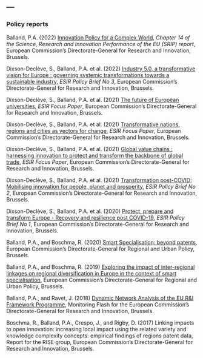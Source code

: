 ---
---  

<link rel="stylesheet" href="styles.css" type="text/css">

### Policy reports      

Balland, P.A. (2022) [Innovation Policy for a Complex World](https://research-and-innovation.ec.europa.eu/system/files/2022-07/ec_rtd_srip-2022-report-chapter-14.pdf), *Chapter 14 of the Science, Research and Innovation Performance of the EU (SRIP) report*, European Commission's Directorate-General for Research and Innovation, Brussels.    

Dixson-Declève, S., Balland, P.A. et al. (2022) [Industry 5.0, a transformative vision for Europe : governing systemic transformations towards a sustainable industry](https://data.europa.eu/doi/10.2777/17322), *ESIR Policy Brief No 3*, European Commission's Directorate-General for Research and Innovation, Brussels.    

Dixson-Declève, S., Balland, P.A. et al. (2021) [The future of European universities](https://ec.europa.eu/info/publications/transformation-post-covid-future-european-universities_en), *ESIR Focus Paper*, European Commission's Directorate-General for Research and Innovation, Brussels.    

Dixson-Declève, S., Balland, P.A. et al. (2021) [Transformative nations, regions and cities as vectors for change](https://ec.europa.eu/info/publications/transformation-post-covid-transformative-nations-regions-and-cities-vectors-change_mt), *ESIR Focus Paper*, European Commission's Directorate-General for Research and Innovation, Brussels.    

Dixson-Declève, S., Balland, P.A. et al. (2021) [Global value chains : harnessing innovation to protect and transform the backbone of global trade](https://op.europa.eu/en/publication-detail/-/publication/c3bd86d6-c995-11eb-84ce-01aa75ed71a1/language-en/format-PDF/source-213423369), *ESIR Focus Paper*, European Commission's Directorate-General for Research and Innovation, Brussels.    

Dixson-Declève, S., Balland, P.A. et al. (2021) [Transformation post-COVID: Mobilising innovation for people, planet and prosperity](https://ec.europa.eu/info/publications/transformation-post-covid_en), *ESIR Policy Brief No 2*, European Commission's Directorate-General for Research and Innovation, Brussels.     

Dixson-Declève, S., Balland, P.A. et al. (2020) [Protect, prepare and transform Europe - Recovery and resilience post COVID-19](https://ec.europa.eu/info/publications/protect-prepare-and-transform-europe-recovery-and-resilience-post-covid-19_en), *ESIR Policy Brief No 1*, European Commission's Directorate-General for Research and Innovation, Brussels.    

Balland, P.A., and Boschma, R. (2020) [Smart Specialisation: beyond patents](https://ec.europa.eu/regional_policy/sources/docgener/brochure/smartspec_beyond_patents_en.pdf), European Commission's Directorate-General for Regional and Urban Policy, Brussels.   

Balland, P.A., and Boschma, R. (2019) [Exploring the impact of inter-regional linkages on regional diversification in Europe in the context of smart specialisation](https://ec.europa.eu/regional_policy/sources/docgener/brochure/impact_ir_linkages_en.pdf), European Commission's Directorate-General for Regional and Urban Policy, Brussels.

Balland, P.A., and Ravet, J. (2018) [Dynamic Network Analysis of the EU R&I Framework Programme](https://ec.europa.eu/info/sites/info/files/research_and_innovation/knowledge_publications_tools_and_data/documents/h2020_monitoring_flash_112018.pdf), Monitoring Flash for the European Commission's Directorate-General for Research and Innovation, Brussels.  

Boschma, R., Balland, P.A., Crespo, J., and Rigby, D. (2017) Linking impacts to open innovation: increasing local impact using the related variety and knowledge complexity concepts: empirical findings of regions patent data, Report for the RISE group, European Commission's Directorate-General for Research and Innovation, Brussels.   

